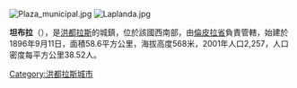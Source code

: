 [[File:Plaza_municipal.jpg|thumb]]
[[File:Laplanda.jpg|thumb]]

'''坦布拉'''（{{lang-es|Tambla}}），是[[洪都拉斯|洪都拉斯]]的城鎮，位於該國西南部，由[[倫皮拉省|倫皮拉省]]負責管轄，始建於1896年9月11日，面積58.6平方公里，海拔高度568米，2001年人口2,257，人口密度每平方公里38.52人。

{{coord|14|12|N|88|43|W|source:itwiki_region:HN|display=title}}

{{Honduras-geo-stub}}
[[Category:洪都拉斯城市|Category:洪都拉斯城市]]